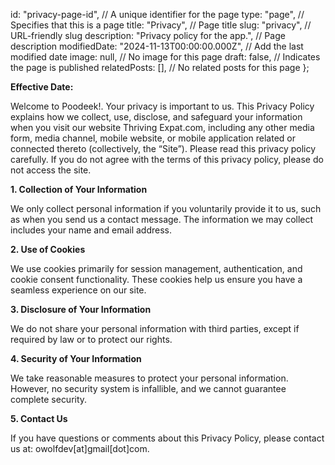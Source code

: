   id: "privacy-page-id", // A unique identifier for the page
  type: "page", // Specifies that this is a page
  title: "Privacy", // Page title
  slug: "privacy", // URL-friendly slug
  description: "Privacy policy for the app.", // Page description
  modifiedDate: "2024-11-13T00:00:00.000Z", // Add the last modified date
  image: null, // No image for this page
  draft: false, // Indicates the page is published
  relatedPosts: [], // No related posts for this page
};


**Effective Date:** <CurrentDate />

Welcome to Poodeek!. Your privacy is important to us. This Privacy Policy explains how we collect, use, disclose, and safeguard your information when you visit our website Thriving Expat.com, including any other media form, media channel, mobile website, or mobile application related or connected thereto (collectively, the “Site”). Please read this privacy policy carefully. If you do not agree with the terms of this privacy policy, please do not access the site.

**1. Collection of Your Information**

We only collect personal information if you voluntarily provide it to us, such as when you send us a contact message. The information we may collect includes your name and email address.

**2. Use of Cookies**

We use cookies primarily for session management, authentication, and cookie consent functionality. These cookies help us ensure you have a seamless experience on our site.

**3. Disclosure of Your Information**

We do not share your personal information with third parties, except if required by law or to protect our rights.

**4. Security of Your Information**

We take reasonable measures to protect your personal information. However, no security system is infallible, and we cannot guarantee complete security.

**5. Contact Us**

If you have questions or comments about this Privacy Policy, please contact us at: owolfdev[at]gmail[dot]com.
